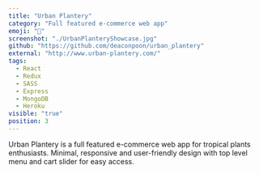 ```yaml
---
title: "Urban Plantery"
category: "Full featured e-commerce web app"
emoji: "🌵"
screenshot: "./UrbanPlanteryShowcase.jpg"
github: "https://github.com/deaconpoon/urban_plantery"
external: "http://www.urban-plantery.com/"
tags:
  - React
  - Redux
  - SASS
  - Express
  - MongoDB
  - Heroku
visible: "true"
position: 3
---
```


Urban Plantery is a full featured e-commerce web app for tropical plants enthusiasts. Minimal, responsive and user-friendly design with top level menu and cart slider for easy access.
